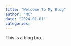 ```yaml
---
title: "Welcome To My Blog"
author: "MC"
date: "2024-01-01"
categories:
---
```


This is a blog bro.
